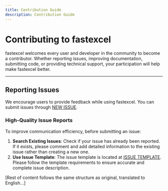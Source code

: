 ```yaml
---
title: Contribution Guide
description: Contribution Guide
---
```


# Contributing to fastexcel

fastexcel welcomes every user and developer in the community to become a contributor. Whether reporting issues, improving documentation, submitting code, or providing technical support, your participation will help make fastexcel better.

---

## Reporting Issues

We encourage users to provide feedback while using fastexcel. You can submit issues through [NEW ISSUE](https://github.com/CodePhiliaX/fastexcel/issues/new/choose).

### High-Quality Issue Reports

To improve communication efficiency, before submitting an issue:  
1. **Search Existing Issues**: Check if your issue has already been reported. If it exists, please comment and add detailed information to the existing issue rather than creating a new one.  
2. **Use Issue Template**: The issue template is located at [ISSUE TEMPLATE](./.github/ISSUE_TEMPLATE). Please follow the template requirements to ensure accurate and complete issue description.

[Rest of content follows the same structure as original, translated to English...] 